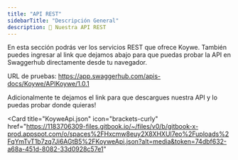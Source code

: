 ```yaml
---
title: "API REST"
sidebarTitle: "Descripción General"
description: 🚀 Nuestra API REST
---
```


En esta sección podrás ver los servicios REST que ofrece Koywe. También puedes ingresar al link que dejamos abajo para que puedas probar la API en Swaggerhub directamente desde tu navegador.

URL de pruebas: https://app.swaggerhub.com/apis-docs/Koywe/APIKoywe/1.0.1

Adicionalmente te dejamos el link para que descargues nuestra API y lo puedas probar donde quieras!

<Card
  title="KoyweApi.json"
  icon="brackets-curly"
  href="https://1183706309-files.gitbook.io/~/files/v0/b/gitbook-x-prod.appspot.com/o/spaces%2FHxcmw8euy2X8XHXUl7eo%2Fuploads%2FqYmTvT1b7zq7Ji6AGtB5%2FKoyweApi.json?alt=media&token=74dbf632-a68a-451d-8082-33d0928c57e1"
></Card>
